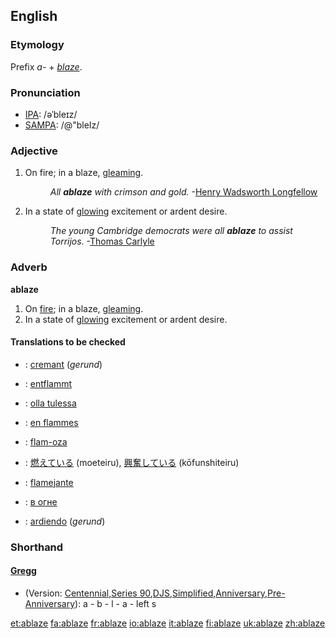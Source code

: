 ==English==

===Etymology===
Prefix ''a-'' + ''[[blaze]]''.

===Pronunciation===
{{rfap}}
*[[w:IPA|IPA]]: /əˈbleɪz/
*[[w:SAMPA|SAMPA]]: /@"bleIz/

===Adjective===
{{en-adj-notcomp}}

# On fire; in a blaze, [[gleaming]].
#:''All '''ablaze''' with crimson and gold.''  -[[w:Henry Wadsworth Longfellow|Henry Wadsworth Longfellow]]
# In a state of [[glowing]] excitement or ardent desire.
#:''The young Cambridge democrats were all '''ablaze''' to assist Torrijos.''  -[[w:Thomas Carlyle|Thomas Carlyle]]

===Adverb===
'''ablaze'''

# On [[fire]]; in a blaze, [[gleaming]].
# In a state of [[glowing]] excitement or ardent desire.

====Translations to be checked====
{{checktrans}}
*{{ttbc|Catalan}}: [[cremant]] (''gerund'')
*{{ttbc|German}}: [[entflammt]]
*{{ttbc|Finnish}}: [[olla tulessa]]
*{{ttbc|French}}: [[en flammes]]
*{{ttbc|Ido}}: [[flam-oza]]
*{{ttbc|Japanese}}: [[燃えている]] (moeteiru), [[興奮している]] (kōfunshiteiru)
*{{ttbc|Portuguese}}: [[flamejante]]
*{{ttbc|Russian}}: [[в огне]]
*{{ttbc|Spanish}}: [[ardiendo]] (''gerund'')

===Shorthand===
====[http://en.wikipedia.org/wiki/Gregg_Shorthand Gregg]====
* (Version: [http://en.wikipedia.org/wiki/Gregg_Shorthand#Centennial_Gregg_Shorthand Centennial],[http://en.wikipedia.org/wiki/Gregg_Shorthand#Series_90_Gregg_Shorthand  Series 90],[http://en.wikipedia.org/wiki/Gregg_Shorthand#Diamond_Jubilee_Gregg_Shorthand  DJS],[http://en.wikipedia.org/wiki/Gregg_Shorthand#Simplified_Gregg_Shorthand Simplified],[http://en.wikipedia.org/wiki/Gregg_Shorthand#Anniversary_Gregg_Shorthand Anniversary],[http://en.wikipedia.org/wiki/Gregg_Shorthand#Pre-Anniversary_Gregg_Shorthand Pre-Anniversary]): a - b - l - a - left s

[[et:ablaze]]
[[fa:ablaze]]
[[fr:ablaze]]
[[io:ablaze]]
[[it:ablaze]]
[[fi:ablaze]]
[[uk:ablaze]]
[[zh:ablaze]]